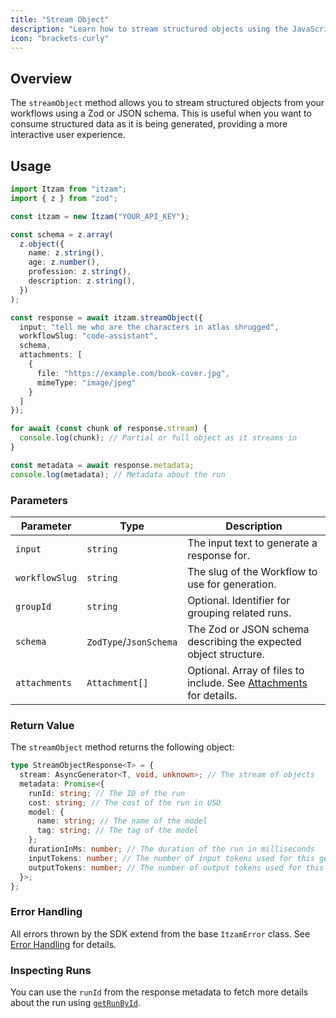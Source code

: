 ```yaml
---
title: "Stream Object"
description: "Learn how to stream structured objects using the JavaScript SDK."
icon: "brackets-curly"
---
```


## Overview

The `streamObject` method allows you to stream structured objects from your workflows using a Zod or JSON schema. This is useful when you want to consume structured data as it is being generated, providing a more interactive user experience.

## Usage

```typescript
import Itzam from "itzam";
import { z } from "zod";

const itzam = new Itzam("YOUR_API_KEY");

const schema = z.array(
  z.object({
    name: z.string(),
    age: z.number(),
    profession: z.string(),
    description: z.string(),
  })
);

const response = await itzam.streamObject({
  input: "tell me who are the characters in atlas shrugged",
  workflowSlug: "code-assistant",
  schema,
  attachments: [
    {
      file: "https://example.com/book-cover.jpg",
      mimeType: "image/jpeg"
    }
  ]
});

for await (const chunk of response.stream) {
  console.log(chunk); // Partial or full object as it streams in
}

const metadata = await response.metadata;
console.log(metadata); // Metadata about the run
```

### Parameters

| Parameter      | Type                   | Description                                                                                    |
| -------------- | ---------------------- | ---------------------------------------------------------------------------------------------- |
| `input`        | `string`               | The input text to generate a response for.                                                     |
| `workflowSlug` | `string`               | The slug of the Workflow to use for generation.                                                |
| `groupId`      | `string`               | Optional. Identifier for grouping related runs.                                                |
| `schema`       | `ZodType`/`JsonSchema` | The Zod or JSON schema describing the expected object structure.                               |
| `attachments`  | `Attachment[]`         | Optional. Array of files to include. See [Attachments](/sdks/javascript/attachments) for details. |

### Return Value

The `streamObject` method returns the following object:

```typescript
type StreamObjectResponse<T> = {
  stream: AsyncGenerator<T, void, unknown>; // The stream of objects
  metadata: Promise<{
    runId: string; // The ID of the run
    cost: string; // The cost of the run in USD
    model: {
      name: string; // The name of the model
      tag: string; // The tag of the model
    };
    durationInMs: number; // The duration of the run in milliseconds
    inputTokens: number; // The number of input tokens used for this generation
    outputTokens: number; // The number of output tokens used for this generation
  }>;
};
```

### Error Handling

All errors thrown by the SDK extend from the base `ItzamError` class. See [Error Handling](/sdks/javascript/errors) for details.

### Inspecting Runs

You can use the `runId` from the response metadata to fetch more details about the run using [`getRunById`](/sdks/javascript/get-run-by-id).
